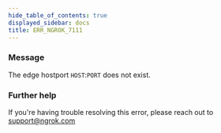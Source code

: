 ```yaml
---
hide_table_of_contents: true
displayed_sidebar: docs
title: ERR_NGROK_7111
---
```


### Message

The edge hostport `HOST`:`PORT` does not exist.

### Further help

If you're having trouble resolving this error, please reach out to [support@ngrok.com](mailto:support@ngrok.com?subject=Help%20with%20ERR_NGROK_7111)
